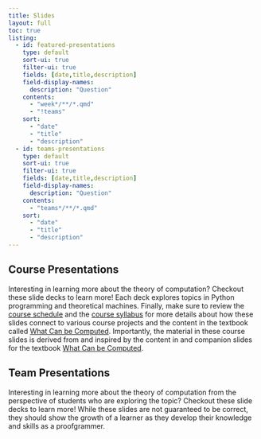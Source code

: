 ```yaml
---
title: Slides
layout: full
toc: true
listing:
  - id: featured-presentations
    type: default
    sort-ui: true
    filter-ui: true
    fields: [date,title,description]
    field-display-names:
      description: "Question"
    contents:
      - "week*/**/*.qmd"
      - "!teams"
    sort:
      - "date"
      - "title"
      - "description"
  - id: teams-presentations
    type: default
    sort-ui: true
    filter-ui: true
    fields: [date,title,description]
    field-display-names:
      description: "Question"
    contents:
      - "teams*/**/*.qmd"
    sort:
      - "date"
      - "title"
      - "description"
---
```


## Course Presentations

Interesting in learning more about the theory of computation? Checkout these
slide decks to learn more! Each deck explores topics in Python programming and
theoretical machines. Finally, make sure to review the [course
schedule](../schedule/index.qmd) and the [course
syllabus](../syllabus/index.qmd) for more details about how these slides connect
to various course projects and the content in the textbook called [What Can be
Computed](https://whatcanbecomputed.com/). Importantly, the material in these
course slides is derived from and inspired by the content in and companion
slides for the textbook [What Can be
Computed](https://whatcanbecomputed.com/).

:::{#featured-presentations}
:::

## Team Presentations

Interesting in learning more about the theory of computation from the
perspective of students who are exploring the topic? Checkout these slide decks
to learn more! While these slides are not guaranteed to be correct, they should
show the growth of a learner as they develop their knowledge and skills as a
proofgrammer.

:::{#team-presentations}
:::
